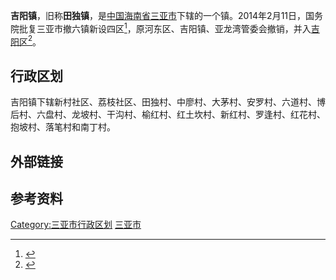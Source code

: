 {{Infobox Settlement
| name = 吉阳镇
| image_skyline = 
| imagesize = 
| image_caption = 
| image_flag = 
| image_shield = 
| pushpin_map = 
| pushpin_label_position = bottom
| subdivision_type = 国家
| subdivision_name = {{CHN}}
| subdivision_type1 = [[中华人民共和国行政区划|省]]
| subdivision_name1 = [[海南省|海南省]]
| subdivision_type2 = [[海南省行政区划|市]]
| subdivision_name2 =  [[三亚市|三亚市]]
| elevation_m = 
| elevation_ft = 
| area_total_km2 = 
| population_as_of = 
| population_total = 
| population_density_km2 = 
| timezone = [[北京时间|北京时间]]
| utc_offset = +8
| timezone_DST = 
| utc_offset_DST = 
| latd = 
| latm = 
| lats = 
| latNS = 
| longd = 
| longm = 
| longs = 
| longEW = 
| postal_code_type = 邮政编码
| postal_code = 572002
| blank_name = 电话区号
| blank_info = 0898
| website = 
}}
'''吉阳镇'''，旧称'''田独镇'''，是[[中国|中国]][[海南省|海南省]][[三亚市|三亚市]]下辖的一个镇。2014年2月11日，国务院批复三亚市撤六镇新设四区<ref>{{Cite web |url=http://www.chinanews.com/gn/2014/02-10/5820026.shtml |title=国务院批准三亚市撤六乡镇设四区 |accessdate=2018-12-08 |archive-date=2018-12-09 |archive-url=https://web.archive.org/web/20181209124505/http://www.chinanews.com/gn/2014/02-10/5820026.shtml |dead-url=no }}</ref>，原河东区、吉阳镇、亚龙湾管委会撤销，并入[[吉阳区|吉阳区]]<ref>{{Cite web |url=http://www.sanya.gov.cn/publicfiles/business/htmlfiles/mastersite/gzdt/201406/128245.html |title=三亚新设4个区管辖区域确定 |accessdate=2018-12-08 |archive-date=2016-08-09 |archive-url=https://web.archive.org/web/20160809001143/http://www.sanya.gov.cn/publicfiles/business/htmlfiles/mastersite/gzdt/201406/128245.html |dead-url=yes }}</ref>。

==行政区划==
吉阳镇下辖新村社区、荔枝社区、田独村、中廖村、大茅村、安罗村、六道村、博后村、六盘村、龙坡村、干沟村、榆红村、红土坎村、新红村、罗逢村、红花村、抱坡村、落笔村和南丁村。

==外部链接==
==参考资料==
{{reflist}}
{{海南小作品}}
{{三亚市行政区划}}
[[Category:三亚市行政区划|Category:三亚市行政区划]]
[[Category:海南乡镇|三亚市]]